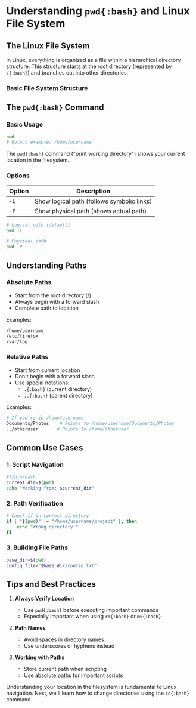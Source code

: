 
# Understanding `pwd{:bash}` and Linux File System

## The Linux File System

In Linux, everything is organized as a file within a hierarchical directory structure. This structure starts at the root directory (represented by `/{:bash}`) and branches out into other directories.

### Basic File System Structure

<FileTree>
  <FileTree.Folder name="/" defaultOpen>
    <FileTree.File name="bin/" />
    <FileTree.File name="etc/" />
    <FileTree.Folder name="home/" defaultOpen>
      <FileTree.File name="user1/" />
      <FileTree.File name="user2/" />
    </FileTree.Folder>
    <FileTree.File name="var/" />
    <FileTree.File name="usr/" />
  </FileTree.Folder>
</FileTree>

## The `pwd{:bash}` Command

### Basic Usage

```bash
pwd
# Output example: /home/username
```

The `pwd{:bash}` command ("print working directory") shows your current location in the filesystem.

### Options

| Option | Description |
|--------|-------------|
| `-L` | Show logical path (follows symbolic links) |
| `-P` | Show physical path (shows actual path) |

```bash
# Logical path (default)
pwd -L

# Physical path
pwd -P
```

## Understanding Paths

### Absolute Paths
- Start from the root directory (/)
- Always begin with a forward slash
- Complete path to location

Examples:

```bash
/home/username
/etc/firefox
/var/log
```

### Relative Paths
- Start from current location
- Don't begin with a forward slash
- Use special notations:
  - `.{:bash}` (current directory)
  - `..{:bash}` (parent directory)

Examples:

```bash
# If you're in /home/username
Documents/Photos    # Points to /home/username/Documents/Photos
../otheruser       # Points to /home/otheruser
```

## Common Use Cases

### 1. Script Navigation

```bash
#!/bin/bash
current_dir=$(pwd)
echo "Working from: $current_dir"
```

### 2. Path Verification

```bash
# Check if in correct directory
if [ "$(pwd)" != "/home/username/project" ]; then
    echo "Wrong directory!"
fi
```

### 3. Building File Paths

```bash
base_dir=$(pwd)
config_file="$base_dir/config.txt"
```

## Tips and Best Practices

1. **Always Verify Location**
   - Use `pwd{:bash}` before executing important commands
   - Especially important when using `rm{:bash}` or `mv{:bash}`

2. **Path Names**
   - Avoid spaces in directory names
   - Use underscores or hyphens instead

3. **Working with Paths**
   - Store current path when scripting
   - Use absolute paths for important scripts

Understanding your location in the filesystem is fundamental to Linux navigation. Next, we'll learn how to change directories using the `cd{:bash}` command.
